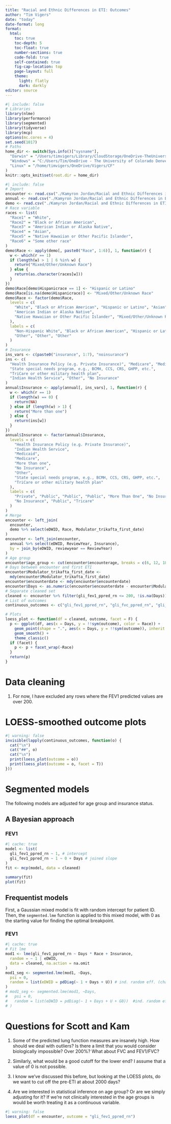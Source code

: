 ```yaml
---
title: "Racial and Ethnic Differences in ETI: Outcomes"
author: "Tim Vigers"
date: "today"
date-format: long
format:
  html:
    toc: true
    toc-depth: 5
    toc-float: true
    number-sections: true
    code-fold: true
    self-contained: true
    fig-cap-location: top
    page-layout: full
    theme:
      light: flatly
      dark: darkly
editor: source
---
```


```r
#| include: false
# Libraries
library(nlme)
library(performance)
library(segmented)
library(tidyverse)
library(mcp)
options(mc.cores = 4)
set.seed(1017)
# Paths
home_dir <- switch(Sys.info()["sysname"],
  "Darwin" = "/Users/timvigers/Library/CloudStorage/OneDrive-TheUniversityofColoradoDenver/Vigers/CF",
  "Windows" = "C:/Users/Tim/OneDrive - The University of Colorado Denver/Vigers/CF",
  "Linux" = "/home/timvigers/OneDrive/Vigers/CF"
)
knitr::opts_knit$set(root.dir = home_dir)
```

```r
#| include: false
# Import
encounter <- read.csv("./Kamyron Jordan/Racial and Ethnic Differences in ETI/Data_Raw/DataDelivery_20240125/CFF22_encountersMerged_Del1.csv", na.strings = "")
annual <- read.csv("./Kamyron Jordan/Racial and Ethnic Differences in ETI/Data_Raw/DataDelivery_20240125/CFF22_Annualized_Del1.csv", na.strings = "")
demo <- read.csv("./Kamyron Jordan/Racial and Ethnic Differences in ETI/Data_Raw/DataDelivery_20240125/CFF22_DemogCFDiag_Del1.csv", na.strings = "")
# Race variable
races <- list(
  "Race1" = "White",
  "Race2" = "Black or African American",
  "Race3" = "American Indian or Alaska Native",
  "Race4" = "Asian",
  "Race5" = "Native Hawaiian or Other Pacific Islander",
  "Race6" = "Some other race"
)
demo$Race <- apply(demo[, paste0("Race", 1:6)], 1, function(r) {
  w <- which(r == 1)
  if (length(w) > 1 | 6 %in% w) {
    return("Mixed/Other/Unknown Race")
  } else {
    return(as.character(races[w]))
  }
})
demo$Race[demo$Hispanicrace == 1] <- "Hispanic or Latino"
demo$Race[is.na(demo$Hispanicrace)] <- "Mixed/Other/Unknown Race"
demo$Race <- factor(demo$Race,
  levels = c(
    "White", "Black or African American", "Hispanic or Latino", "Asian",
    "American Indian or Alaska Native",
    "Native Hawaiian or Other Pacific Islander", "Mixed/Other/Unknown Race"
  ),
  labels = c(
    "Non-Hispanic White", "Black or African American", "Hispanic or Latino", "Asian",
    "Other", "Other", "Other"
  )
)
# Insurance
ins_vars <- c(paste0("insurance", 1:7), "noinsurance")
ins <- c(
  "Health Insurance Policy (e.g. Private Insurance)", "Medicare", "Medicaid",
  "State special needs program, e.g., BCMH, CCS, CRS, GHPP, etc.",
  "TriCare or other military health plan",
  "Indian Health Service", "Other", "No Insurance"
)
annual$Insurance <- apply(annual[, ins_vars], 1, function(r) {
  w <- which(r == 1)
  if (length(w) == 0) {
    return(NA)
  } else if (length(w) > 1) {
    return("More than one")
  } else {
    return(ins[w])
  }
})
annual$Insurance <- factor(annual$Insurance,
  levels = c(
    "Health Insurance Policy (e.g. Private Insurance)",
    "Indian Health Service",
    "Medicaid",
    "Medicare",
    "More than one",
    "No Insurance",
    "Other",
    "State special needs program, e.g., BCMH, CCS, CRS, GHPP, etc.",
    "TriCare or other military health plan"
  ),
  labels = c(
    "Private", "Public", "Public", "Public", "More Than One", "No Insurance",
    "No Insurance", "Public", "Tricare"
  )
)
# Merge
encounter <- left_join(
  encounter,
  demo %>% select(eDWID, Race, Modulator_trikafta_first_date)
)
encounter <- left_join(encounter,
  annual %>% select(eDWID, ReviewYear, Insurance),
  by = join_by(eDWID, reviewyear == ReviewYear)
)
# Age group
encounter$age_group <- cut(encounter$encounterage, breaks = c(6, 12, 18, 30, Inf), right = F)
# Days between encounter and first ETI
encounter$Modulator_trikafta_first_date <-
  mdy(encounter$Modulator_trikafta_first_date)
encounter$encounterdate <- mdy(encounter$encounterdate)
encounter$Days <- as.numeric(encounter$encounterdate - encounter$Modulator_trikafta_first_date)
# Separate cleaned set
cleaned <- encounter %>% filter(gli_fev1_ppred_rn <= 200, !is.na(Days))
# List of outcomes
continuous_outcomes <- c("gli_fev1_ppred_rn", "gli_fvc_ppred_rn", "gli_fev1fvc_ppred_rn")
```

```r
# Plots
loess_plot <- function(df = cleaned, outcome, facet = F) {
  p <- ggplot(df, aes(x = Days, y = !!sym(outcome), color = Race)) +
    geom_point(shape = ".", aes(x = Days, y = !!sym(outcome)), inherit.aes = F) +
    geom_smooth() +
    theme_classic()
  if (facet) {
    p <- p + facet_wrap(~Race)
  }
  return(p)
}
```

# Data cleaning

1. For now, I have excluded any rows where the FEV1 predicted values are over 200.

# LOESS-smoothed outcome plots

```r
#| warning: false
invisible(lapply(continuous_outcomes, function(o) {
  cat("\n")
  cat("##", o)
  cat("\n")
  print(loess_plot(outcome = o))
  print(loess_plot(outcome = o, facet = T))
}))
```

# Segmented models

The following models are adjusted for age group and insurance status.

## A Bayesian approach

### FEV1

```r
#| cache: true
model <- list(
  gli_fev1_ppred_rn ~ 1, # intercept
  gli_fev1_ppred_rn ~ 1 ~ 0 + Days # joined slope
)
fit <- mcp(model, data = cleaned)
```

```r
summary(fit)
plot(fit)
```

## Frequentist models

First, a Gaussian mixed model is fit with random intercept for patient ID. Then, the `segmented.lme` function is applied to this mixed model, with 0 as the starting value for finding the optimal breakpoint.

### FEV1

```r
#| cache: true
# Fit lme
mod1 <- lme(gli_fev1_ppred_rn ~ Days * Race + Insurance,
  random = ~ 1 | eDWID,
  data = cleaned, na.action = na.omit
)
mod1_seg <- segmented.lme(mod1, ~Days,
  psi = 0,
  random = list(eDWID = pdDiag(~ 1 + Days + U)) # ind. random eff. (changepoint fixed)
)
# mod1_seg <- segmented.lme(mod1, ~Days,
#   psi = 0,
#   random = list(eDWID = pdDiag(~ 1 + Days + U + G0))  #ind. random eff. (in the changepoint too)
# )
```

# Questions for Scott and Kam

1. Some of the predicted lung function measures are insanely high. How should we deal with outliers? Is there a limit that you would consider biologically impossible? Over 200%? What about FVC and FEV1/FVC?

2. Similarly, what would be a good cutoff for the lower end? I assume that a value of 0 is not possible.

3. I know we've discussed this before, but looking at the LOESS plots, do we want to cut off the pre-ETI at about 2000 days?

4. Are we interested in statistical inference on age group? Or are we simply adjusting for it? If we're not clinically interested in the age groups is would be worth treating it as a continuous variable.

```r
#| warning: false
loess_plot(df = encounter, outcome = "gli_fev1_ppred_rn")
```
